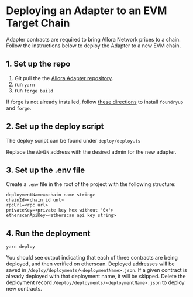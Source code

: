 # Deploying an Adapter to an EVM Target Chain

Adapter contracts are required to bring Allora Network prices to a chain. Follow the instructions below to deploy the Adapter to a new EVM chain. 

## 1. Set up the repo

1. Git pull the the [Allora Adapter repository](https://github.com/allora-network/allora-adapter).
2. run `yarn`
3. run `forge build`

If forge is not already installed, follow [these directions](https://book.getfoundry.sh/getting-started/installation) to install `foundryup` and `forge`.

## 2. Set up the deploy script

The deploy script can be found under `deploy/deploy.ts`

Replace the `ADMIN` address with the desired admin for the new adapter. 

## 3. Set up the .env file

Create a `.env` file in the root of the project with the following structure:

```Text .env
deploymentName=<chain name string>
chainId=<chain id unt>
rpcUrl=<rpc url>
privateKey=<private key hex without '0x'>
etherscanApiKey=<etherscan api key string>
```

## 4. Run the deployment

`yarn deploy`

You should see output indicating that each of three contracts are being deployed, and then verified on etherscan. Deployed addresses will be saved in `/deploy/deployments/<deploymentName>.json`. If a given contract is already deployed with that deployment name, it will be skipped. Delete the deployment record `/deploy/deployments/<deploymentName>.json` to deploy new contracts.

